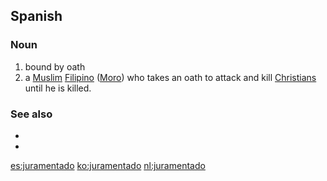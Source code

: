 ==Spanish==

===Noun===
{{es-noun|m}}

# bound by oath
# a [[Muslim]] [[Filipino]] ([[Moro]]) who takes an oath to attack and kill [[Christian]]s until he is killed.

===See also===
* {{l|es|sabil ullah}}
* {{l|es|amok}}

[[es:juramentado]]
[[ko:juramentado]]
[[nl:juramentado]]